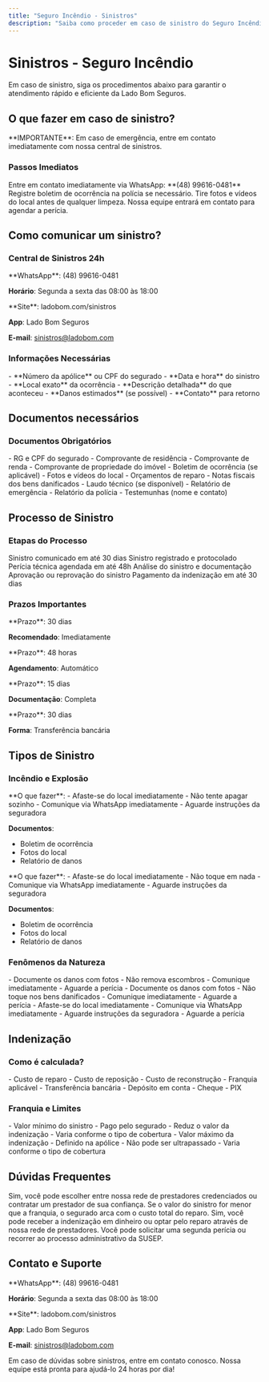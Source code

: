```yaml
---
title: "Seguro Incêndio - Sinistros"
description: "Saiba como proceder em caso de sinistro do Seguro Incêndio"
---
```


# Sinistros - Seguro Incêndio

<Info>
Em caso de sinistro, siga os procedimentos abaixo para garantir o atendimento rápido e eficiente da Lado Bom Seguros.
</Info>

## O que fazer em caso de sinistro?

<Warning>
**IMPORTANTE**: Em caso de emergência, entre em contato imediatamente com nossa central de sinistros.
</Warning>

### Passos Imediatos

<Steps>
<Step title="1. Comunique o Sinistro">
  Entre em contato imediatamente via WhatsApp: **(48) 99616-0481**
</Step>

<Step title="2. Registre o Boletim">
  Registre boletim de ocorrência na polícia se necessário.
</Step>

<Step title="3. Documente o Sinistro">
  Tire fotos e vídeos do local antes de qualquer limpeza.
</Step>

<Step title="4. Aguarde a Perícia">
  Nossa equipe entrará em contato para agendar a perícia.
</Step>
</Steps>

## Como comunicar um sinistro?

### Central de Sinistros 24h

<CardGroup cols={2}>
<Card title="WhatsApp" icon="phone" href="https://wa.me/5548996160481">
  **WhatsApp**: (48) 99616-0481
  
  **Horário**: Segunda a sexta das 08:00 às 18:00
</Card>

<Card title="Online" icon="globe">
  **Site**: ladobom.com/sinistros
  
  **App**: Lado Bom Seguros
  
  **E-mail**: sinistros@ladobom.com
</Card>
</CardGroup>

### Informações Necessárias

<Check>
- **Número da apólice** ou CPF do segurado
- **Data e hora** do sinistro
- **Local exato** da ocorrência
- **Descrição detalhada** do que aconteceu
- **Danos estimados** (se possível)
- **Contato** para retorno
</Check>

## Documentos necessários

### Documentos Obrigatórios

<AccordionGroup>
<Accordion title="Documentos Pessoais">
  - RG e CPF do segurado
  - Comprovante de residência
  - Comprovante de renda
  - Comprovante de propriedade do imóvel
</Accordion>

<Accordion title="Documentos do Sinistro">
  - Boletim de ocorrência (se aplicável)
  - Fotos e vídeos do local
  - Orçamentos de reparo
  - Notas fiscais dos bens danificados
</Accordion>

<Accordion title="Documentos Técnicos">
  - Laudo técnico (se disponível)
  - Relatório de emergência
  - Relatório da polícia
  - Testemunhas (nome e contato)
</Accordion>
</AccordionGroup>

## Processo de Sinistro

### Etapas do Processo

<Steps>
<Step title="1. Comunicação">
  Sinistro comunicado em até 30 dias
</Step>

<Step title="2. Registro">
  Sinistro registrado e protocolado
</Step>

<Step title="3. Perícia">
  Perícia técnica agendada em até 48h
</Step>

<Step title="4. Análise">
  Análise do sinistro e documentação
</Step>

<Step title="5. Aprovação">
  Aprovação ou reprovação do sinistro
</Step>

<Step title="6. Indenização">
  Pagamento da indenização em até 30 dias
</Step>
</Steps>

### Prazos Importantes

<CardGroup cols={2}>
<Card title="Comunicação" icon="clock">
  **Prazo**: 30 dias
  
  **Recomendado**: Imediatamente
</Card>

<Card title="Perícia" icon="magnifying-glass">
  **Prazo**: 48 horas
  
  **Agendamento**: Automático
</Card>

<Card title="Análise" icon="document-text">
  **Prazo**: 15 dias
  
  **Documentação**: Completa
</Card>

<Card title="Indenização" icon="currency-dollar">
  **Prazo**: 30 dias
  
  **Forma**: Transferência bancária
</Card>
</CardGroup>

## Tipos de Sinistro

### Incêndio e Explosão

<Tabs>
<Tab title="Incêndio">
  **O que fazer**:
  - Afaste-se do local imediatamente
  - Não tente apagar sozinho
  - Comunique via WhatsApp imediatamente
  - Aguarde instruções da seguradora
  
  **Documentos**:
  - Boletim de ocorrência
  - Fotos do local
  - Relatório de danos
</Tab>

<Tab title="Explosão">
  **O que fazer**:
  - Afaste-se do local imediatamente
  - Não toque em nada
  - Comunique via WhatsApp imediatamente
  - Aguarde instruções da seguradora
  
  **Documentos**:
  - Boletim de ocorrência
  - Fotos do local
  - Relatório de danos
</Tab>
</Tabs>

### Fenômenos da Natureza

<AccordionGroup>
<Accordion title="Vendavais e Tempestades">
  - Documente os danos com fotos
  - Não remova escombros
  - Comunique imediatamente
  - Aguarde a perícia
</Accordion>

<Accordion title="Granizo e Chuva de Pedra">
  - Documente os danos com fotos
  - Não toque nos bens danificados
  - Comunique imediatamente
  - Aguarde a perícia
</Accordion>

<Accordion title="Deslizamentos">
  - Afaste-se do local imediatamente
  - Comunique via WhatsApp imediatamente
  - Aguarde instruções da seguradora
  - Aguarde a perícia
</Accordion>
</AccordionGroup>

## Indenização

### Como é calculada?

<CardGroup cols={2}>
<Card title="Valor dos Danos" icon="calculator">
  - Custo de reparo
  - Custo de reposição
  - Custo de reconstrução
  - Franquia aplicável
</Card>

<Card title="Formas de Pagamento" icon="credit-card">
  - Transferência bancária
  - Depósito em conta
  - Cheque
  - PIX
</Card>
</CardGroup>

### Franquia e Limites

<AccordionGroup>
<Accordion title="Franquia">
  - Valor mínimo do sinistro
  - Pago pelo segurado
  - Reduz o valor da indenização
  - Varia conforme o tipo de cobertura
</Accordion>

<Accordion title="Limites">
  - Valor máximo da indenização
  - Definido na apólice
  - Não pode ser ultrapassado
  - Varia conforme o tipo de cobertura
</Accordion>
</AccordionGroup>

## Dúvidas Frequentes

<AccordionGroup>
<Accordion title="Posso escolher quem fará o reparo?">
  Sim, você pode escolher entre nossa rede de prestadores credenciados ou contratar um prestador de sua confiança.
</Accordion>

<Accordion title="O que acontece se o valor do sinistro for menor que a franquia?">
  Se o valor do sinistro for menor que a franquia, o segurado arca com o custo total do reparo.
</Accordion>

<Accordion title="Posso receber a indenização em dinheiro?">
  Sim, você pode receber a indenização em dinheiro ou optar pelo reparo através de nossa rede de prestadores.
</Accordion>

<Accordion title="O que acontece se eu não concordar com o valor da indenização?">
  Você pode solicitar uma segunda perícia ou recorrer ao processo administrativo da SUSEP.
</Accordion>
</AccordionGroup>

## Contato e Suporte

<CardGroup cols={2}>
<Card title="Central de Sinistros" icon="phone">
  **WhatsApp**: (48) 99616-0481
  
  **Horário**: Segunda a sexta das 08:00 às 18:00
</Card>

<Card title="Atendimento Online" icon="globe">
  **Site**: ladobom.com/sinistros
  
  **App**: Lado Bom Seguros
  
  **E-mail**: sinistros@ladobom.com
</Card>
</CardGroup>

<Note>
Em caso de dúvidas sobre sinistros, entre em contato conosco. Nossa equipe está pronta para ajudá-lo 24 horas por dia!
</Note>
